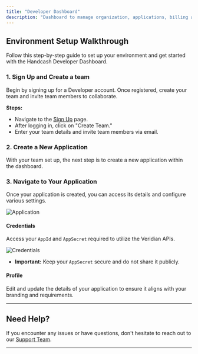 ```yaml
---
title: "Developer Dashboard"
description: "Dashboard to manage organization, applications, billing and wallet"
---
```


## Environment Setup Walkthrough

Follow this step-by-step guide to set up your environment and get started with the Handcash Developer Dashboard.

### 1. Sign Up and Create a team

Begin by signing up for a Developer account. Once registered, create your team and invite team members to collaborate.

**Steps:**

- Navigate to the [Sign Up](https://dashboard.handcash.io) page.
- After logging in, click on "Create Team."
- Enter your team details and invite team members via email.

### 2. Create a New Application

With your team set up, the next step is to create a new application within the dashboard.

### 3. Navigate to Your Application

Once your application is created, you can access its details and configure various settings.

![Application](/images/newApp.png)

#### Credentials

Access your `AppId` and `AppSecret` required to utilize the Veridian APIs.

![Credentials](/images/credentials.png)

- **Important:** Keep your `AppSecret` secure and do not share it publicly.

#### Profile

Edit and update the details of your application to ensure it aligns with your branding and requirements.

---

## Need Help?

If you encounter any issues or have questions, don't hesitate to reach out to our [Support Team](mailto:support@handcash.com).

---